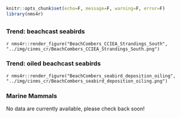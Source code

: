 ```r
knitr::opts_chunk$set(echo=F, message=F, warning=F, error=F)
library(nms4r)
```

## {.tabset}

### Trend: beachcast seabirds

`r nms4r::render_figure("BeachCombers_CCIEA_Strandings_South", "../img/cinms_cr/BeachCombers_CCIEA_Strandings_South.png")`

### Trend: oiled beachcast seabirds

`r nms4r::render_figure("BeachCombers_seabird_deposition_oiling", "../img/cinms_cr/BeachCombers_seabird_deposition_oiling.png")`

### Marine Mammals

No data are currently available, please check back soon!
